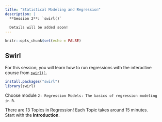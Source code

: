 ```yaml
---
title: "Statistical Modeling and Regression"
description: |
  **Session 2**: `swirl()`
  
  Details will be added soon!
---
```


```r
knitr::opts_chunk$set(echo = FALSE)
```
<style>
  .blackbox {
    padding: 1em;
    background: #b0c4cf;
    color: black;
    border: 2px solid #455a64;
    border-radius: 7px;
  }
</style>

## Swirl

For this session, you will learn how to run regressions with the interactive course from [`swirl()`](https://swirlstats.com/).

```r
install.packages("swirl")
library(swirl)
```  
Choose module `2: Regression Models: The basics of regression modeling in R`.

There are 13 Topics in Regression! Each Topic takes around 15 minutes. Start with the **Introduction**.